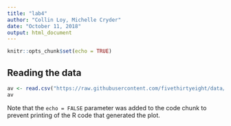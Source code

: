 ```yaml
---
title: "lab4"
author: "Collin Loy, Michelle Cryder"
date: "October 11, 2018"
output: html_document
---
```


```r
knitr::opts_chunk$set(echo = TRUE)
```

## Reading the data

```r

av <- read.csv("https://raw.githubusercontent.com/fivethirtyeight/data/master/avengers/avengers.csv", stringsAsFactors = FALSE)
av

```

Note that the `echo = FALSE` parameter was added to the code chunk to prevent printing of the R code that generated the plot.
